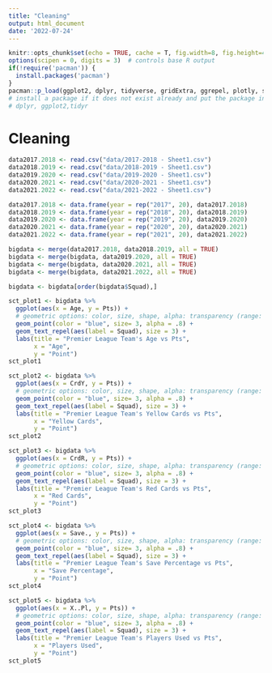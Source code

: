 ```yaml
---
title: "Cleaning"
output: html_document
date: '2022-07-24'
---
```


```r
knitr::opts_chunk$set(echo = TRUE, cache = T, fig.width=8, fig.height=4)
options(scipen = 0, digits = 3)  # controls base R output
if(!require('pacman')) {
  install.packages('pacman')
}
pacman::p_load(ggplot2, dplyr, tidyverse, gridExtra, ggrepel, plotly, skimr, tidytext) 
# install a package if it does not exist already and put the package in the path (library)
# dplyr, ggplot2,tidyr
```
 
# Cleaning

```r
data2017.2018 <- read.csv("data/2017-2018 - Sheet1.csv")
data2018.2019 <- read.csv("data/2018-2019 - Sheet1.csv")
data2019.2020 <- read.csv("data/2019-2020 - Sheet1.csv")
data2020.2021 <- read.csv("data/2020-2021 - Sheet1.csv")
data2021.2022 <- read.csv("data/2021-2022 - Sheet1.csv")
```

```r
data2017.2018 <- data.frame(year = rep("2017", 20), data2017.2018)
data2018.2019 <- data.frame(year = rep("2018", 20), data2018.2019)
data2019.2020 <- data.frame(year = rep("2019", 20), data2019.2020)
data2020.2021 <- data.frame(year = rep("2020", 20), data2020.2021)
data2021.2022 <- data.frame(year = rep("2021", 20), data2021.2022)
```

```r
bigdata <- merge(data2017.2018, data2018.2019, all = TRUE)
bigdata <- merge(bigdata, data2019.2020, all = TRUE)
bigdata <- merge(bigdata, data2020.2021, all = TRUE)
bigdata <- merge(bigdata, data2021.2022, all = TRUE)
```

```r
bigdata <- bigdata[order(bigdata$Squad),]
```

```r
sct_plot1 <- bigdata %>%
  ggplot(aes(x = Age, y = Pts)) + 
  # geometric options: color, size, shape, alpha: transparency (range: 0 to 1)
  geom_point(color = "blue", size= 3, alpha = .8) + 
  geom_text_repel(aes(label = Squad), size = 3) +
  labs(title = "Premier League Team's Age vs Pts", 
       x = "Age", 
       y = "Point")
sct_plot1

sct_plot2 <- bigdata %>%
  ggplot(aes(x = CrdY, y = Pts)) + 
  # geometric options: color, size, shape, alpha: transparency (range: 0 to 1)
  geom_point(color = "blue", size= 3, alpha = .8) + 
  geom_text_repel(aes(label = Squad), size = 3) +
  labs(title = "Premier League Team's Yellow Cards vs Pts", 
       x = "Yellow Cards", 
       y = "Point")
sct_plot2

sct_plot3 <- bigdata %>%
  ggplot(aes(x = CrdR, y = Pts)) + 
  # geometric options: color, size, shape, alpha: transparency (range: 0 to 1)
  geom_point(color = "blue", size= 3, alpha = .8) + 
  geom_text_repel(aes(label = Squad), size = 3) +
  labs(title = "Premier League Team's Red Cards vs Pts", 
       x = "Red Cards", 
       y = "Point")
sct_plot3

sct_plot4 <- bigdata %>%
  ggplot(aes(x = Save., y = Pts)) + 
  # geometric options: color, size, shape, alpha: transparency (range: 0 to 1)
  geom_point(color = "blue", size= 3, alpha = .8) + 
  geom_text_repel(aes(label = Squad), size = 3) +
  labs(title = "Premier League Team's Save Percentage vs Pts", 
       x = "Save Percentage", 
       y = "Point")
sct_plot4

sct_plot5 <- bigdata %>%
  ggplot(aes(x = X..Pl, y = Pts)) + 
  # geometric options: color, size, shape, alpha: transparency (range: 0 to 1)
  geom_point(color = "blue", size= 3, alpha = .8) + 
  geom_text_repel(aes(label = Squad), size = 3) +
  labs(title = "Premier League Team's Players Used vs Pts", 
       x = "Players Used", 
       y = "Point")
sct_plot5

```


``` r
```
